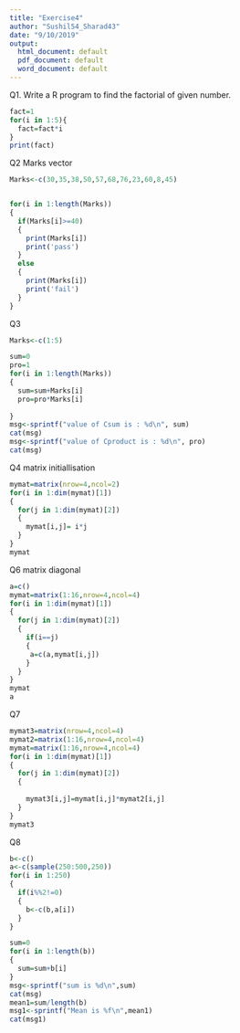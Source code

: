 ---
title: "Exercise4"
author: "Sushil54_Sharad43"
date: "9/10/2019"
output:
  html_document: default
  pdf_document: default
  word_document: default
---
Q1. Write a R program to find the factorial of given number.
```{r}
fact=1
for(i in 1:5){
  fact=fact*i
}
print(fact)

```

Q2 Marks vector
```{r}
Marks<-c(30,35,38,50,57,68,76,23,60,8,45)


for(i in 1:length(Marks))
{
  if(Marks[i]>=40)
  {
    print(Marks[i])
    print('pass')
  }
  else
  {
    print(Marks[i])
    print('fail')
  }
}
```

Q3
```{r}
Marks<-c(1:5)

sum=0
pro=1
for(i in 1:length(Marks))
{
  sum=sum+Marks[i]
  pro=pro*Marks[i]
  
}
msg<-sprintf("value of Csum is : %d\n", sum) 
cat(msg)
msg<-sprintf("value of Cproduct is : %d\n", pro) 
cat(msg)
```
Q4 matrix initiallisation
```{r}
mymat=matrix(nrow=4,ncol=2)
for(i in 1:dim(mymat)[1])
{
  for(j in 1:dim(mymat)[2])
  {
    mymat[i,j]= i*j
  }
}
mymat
```

Q6 matrix diagonal
```{r}
a=c()
mymat=matrix(1:16,nrow=4,ncol=4)
for(i in 1:dim(mymat)[1])
{
  for(j in 1:dim(mymat)[2])
  {
    if(i==j)
    {
     a=c(a,mymat[i,j])
    }
  }
}
mymat
a
```
Q7
```{r}
mymat3=matrix(nrow=4,ncol=4)
mymat2=matrix(1:16,nrow=4,ncol=4)
mymat=matrix(1:16,nrow=4,ncol=4)
for(i in 1:dim(mymat)[1])
{
  for(j in 1:dim(mymat)[2])
  {
    
    mymat3[i,j]=mymat[i,j]*mymat2[i,j]
  }
}
mymat3
```
Q8
```{r}
b<-c()
a<-c(sample(250:500,250))
for(i in 1:250)
{
  if(i%%2!=0)
  {
    b<-c(b,a[i])
  }
}

sum=0
for(i in 1:length(b))
{
  sum=sum+b[i]
}
msg<-sprintf("sum is %d\n",sum)
cat(msg)
mean1=sum/length(b)
msg1<-sprintf("Mean is %f\n",mean1)
cat(msg1)
```


